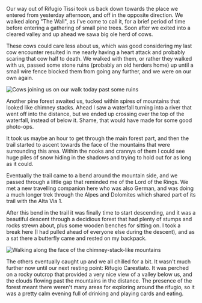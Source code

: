 Our way out of Rifugio Tissi took us back down towards the place we entered
from yesterday afternoon, and off in the opposite direction. We walked along
"The Wall", as I've come to call it, for a brief period of time before
entering a gathering of small pine trees. Soon after we exited into a cleared
valley and up ahead we sawa big ole herd of cows.

These cows could care less about us, which was good considering my last cow
encounter resulted in me nearly having a heart attack and probably scaring that
cow half to death. We walked with them, or rather they walked with us, passed
some stone ruins (probably an old herders home) up until a small wire fence
blocked them from going any further, and we were on our own again.

![Cows joining us on our walk today past some ruins](2019/07/16/453a0f85-84f9-4474-9c97-914e435e0f66.jpeg,2019/07/16/4041b310-ae46-4931-b194-75ceb54e0ea2.jpeg,2019/07/16/c0e32575-c736-46d6-a2ea-be3c2d44773a.jpeg)

Another pine forest awaited us, tucked within spires of mountains that looked
like chimney stacks. Ahead I saw a waterfall turning into a river that went off
into the distance, but we ended up crossing over the top of the waterfall, instead
of below it. Shame, that would have made for some good photo-ops.

It took us maybe an hour to get through the main forest part, and then the trail
started to ascent towards the face of the mountains that were surrounding this
area. Within the nooks and crannys of them I could see huge piles of snow
hiding in the shadows and trying to hold out for as long as it could.

Eventually the trail came to a bend around the mountain side, and we passed
through a little gap that reminded me of the Lord of the Rings. We met a new
travelling companion here who was also German, and was doing a much longer
trek through the Alpes and Dolomites which shared part of its trail with the
Alta Via 1.

After this bend in the trail it was finally time to start descending, and it was
a beautiful descent through a decidious forest that had plenty of stumps and
rocks strewn about, plus some wooden benches for sitting on. I took a break here
(I had pulled ahead of everyone else during the descent), and as a sat there a
butterfly came and rested on my backpack.

![Walking along the face of the chimney-stack-like mountains](2019/07/16/90acc05d-f8c3-42ce-a710-fad09e3a7e94.jpeg,2019/07/16/a9485006-b33d-4dbf-8238-dda5a50b03af.jpeg,2019/07/16/625b1a8a-e15e-49be-91c3-b715a3fc01c7.jpeg)

The others eventually caught up and we all chilled for a bit. It wasn't much
further now until our next resting point: Rifugio Carestiato. It was perched on
a rocky outcrop that provided a very nice view of a valley below us, and the
clouds flowing past the mountains in the distance. The presence of the forest
meant there weren't many areas for exploring around the rifugio, so it was a
pretty calm evening full of drinking and playing cards and eating.

